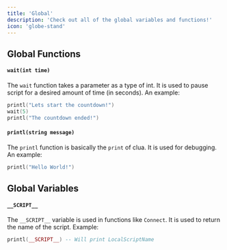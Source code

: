 ```yaml
---
title: 'Global'
description: 'Check out all of the global variables and functions!'
icon: 'globe-stand'
---
```

## Global Functions
#### `wait(int time)`
The `wait` function takes a parameter as a type of int. It is used to pause script for a desired amount of time (in seconds). An example:
```lua
printl("Lets start the countdown!")
wait(5)
printl("The countdown ended!")
```
#### `printl(string message)`
The `printl` function is basically the `print` of clua. It is used for debugging. An example:
```lua
printl("Hello World!")
```

## Global Variables
#### `__SCRIPT__`
The `__SCRIPT__` variable is used in functions like `Connect`. It is used to return the name of the script. Example:
```lua
printl(__SCRIPT__) -- Will print LocalScriptName
```